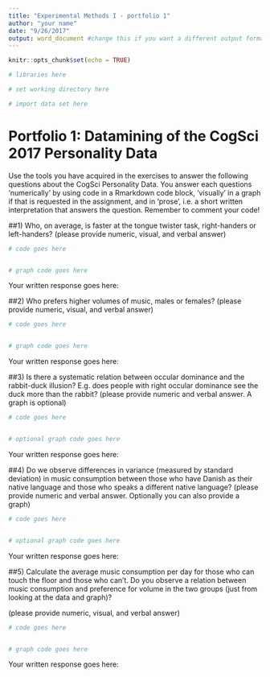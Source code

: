 ```yaml
---
title: "Experimental Methods I - portfolio 1"
author: "your name"
date: "9/26/2017"
output: word_document #change this if you want a different output format
---
```


```r
knitr::opts_chunk$set(echo = TRUE)

# libraries here

# set working directory here

# import data set here


```

# Portfolio 1: Datamining of the CogSci 2017 Personality Data

Use the tools you have acquired in the exercises to answer the following questions about the CogSci Personality Data. You answer each questions 'numerically' by using code in a Rmarkdown code block, 'visually' in a graph if that is requested in the assignment, and in 'prose', i.e. a short written interpretation that answers the question.
Remember to comment your code!

##1) Who, on average, is faster at the tongue twister task, right-handers or left-handers? 
(please provide numeric, visual, and verbal answer)
```r
# code goes here


# graph code goes here

```

Your written response goes here:


##2) Who prefers higher volumes of music, males or females?
(please provide numeric, visual, and verbal answer)
```r
# code goes here


# graph code goes here

```

Your written response goes here:

##3) Is there a systematic relation between occular dominance and the rabbit-duck illusion?
E.g. does people with right occular dominance see the duck more than the rabbit?
(please provide numeric and verbal answer. A graph is optional)

```r
# code goes here


# optional graph code goes here

```

Your written response goes here:

##4) Do we observe differences in variance (measured by standard deviation) in music consumption between those who have Danish as their native language and those who speaks a different native language?
(please provide numeric and verbal answer. Optionally you can also provide a graph)
```r
# code goes here


# optional graph code goes here

```

Your written response goes here:

##5) Calculate the average music consumption per day for those who can touch the floor and those who can't. Do you observe a relation between music consumption and preference for volume in the two groups (just from looking at the data and graph)?

(please provide numeric, visual, and verbal answer)
```r
# code goes here


# graph code goes here

```

Your written response goes here:
